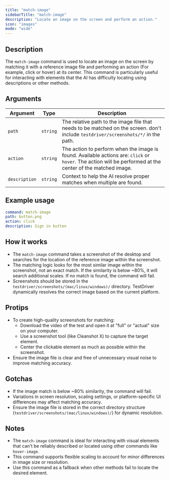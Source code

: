 ```yaml
---
title: "match-image"
sidebarTitle: "match-image"
description: "Locate an image on the screen and perform an action."
icon: "images"
mode: "wide"
---
```



<Replay />
<Example />

## Description

The `match-image` command is used to locate an image on the screen by matching it with a reference image file and performing an action (For example, click or hover) at its center. This command is particularly useful for interacting with elements that the AI has difficulty locating using descriptions or other methods.

## Arguments

| Argument      | Type     | Description                                                                                                                                                |
| ------------- | -------- | ---------------------------------------------------------------------------------------------------------------------------------------------------------- |
| `path`        | `string` | The relative path to the image file that needs to be matched on the screen. don't include `testdriver/screenshots/*/` in the path.                         |
| `action`      | `string` | The action to perform when the image is found. Available actions are: `click` or `hover`. The action will be performed at the center of the matched image. |
| `description` | `string` | Context to help the AI resolve proper matches when multiple are found.                                                                                     |

## Example usage

```yaml
command: match-image
path: button.png
action: click
description: Sign in button
```

## How it works

- The `match-image` command takes a screenshot of the desktop and searches for the location of the reference image within the screenshot.
- The matching logic looks for the most similar image within the screenshot, not an exact match. If the similarity is below ~80%, it will search additional scales. If no match is found, the command will fail.
- Screenshots should be stored in the `testdriver/screenshots/(mac/linux/windows)/` directory. TestDriver dynamically resolves the correct image based on the current platform.

## Protips

- To create high-quality screenshots for matching:
  - Download the video of the test and open it at "full" or "actual" size on your computer.
  - Use a screenshot tool (like Cleanshot X) to capture the target element.
  - Center the clickable element as much as possible within the screenshot.
- Ensure the image file is clear and free of unnecessary visual noise to improve matching accuracy.

## Gotchas

- If the image match is below ~80% similarity, the command will fail.
- Variations in screen resolution, scaling settings, or platform-specific UI differences may affect matching accuracy.
- Ensure the image file is stored in the correct directory structure (`testdriver/screenshots/(mac/linux/windows)/`) for dynamic resolution.

## Notes

- The `match-image` command is ideal for interacting with visual elements that can't be reliably described or located using other commands like `hover-image`.
- This command supports flexible scaling to account for minor differences in image size or resolution.
- Use this command as a fallback when other methods fail to locate the desired element.
